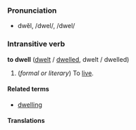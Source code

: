 === Pronunciation ===
*dwĕl, /dwel/, /dwel/

=== Intransitive verb ===
'''to dwell''' ([[dwelt]] / [[dwelled]], dwelt / dwelled)

# (''formal or literary'') To [[live]].

==== Related terms ====
*[[dwelling]]

==== Translations ====
<!--presumably these are wrong (for "wander"?)
*Dutch: [[rondhangen]]
*Indonesian: [[tinggal]], [[diam|berdiam]], [[diam|mendiami]]
*Japanese: [[住む]] ([[すむ]], sumu), [[住んでいる]] ([[すんでいる]], sunde-iru)
-->